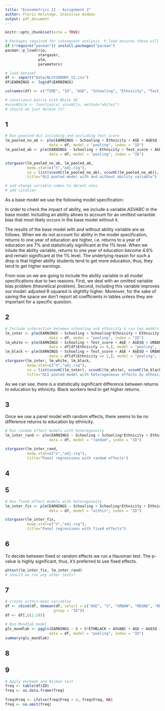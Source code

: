 ```yaml
---
title: "Econometrics II - Assignment 2"
author: Floris Holstege, Stanislav Avdeev
output: pdf_document
---
```


```r
knitr::opts_chunk$set(echo = TRUE)

# Packages required for subsequent analysis. P_load ensures these will be installed and loaded. 
if (!require("pacman")) install.packages("pacman")
pacman::p_load(rio,
               stargazer,
               plm,
               parameters)

# load dataset
df <- import("Data/NLSY2000RC_V2.csv")
df$EARNINGS <- log(df$EARNINGS)

colnames(df) <- c("TIME", "ID", "AGE", "Schooling", "Ethnicity", "Test_score", "URBAN", "REGNE", "REGNC", "REGW", "REGS", "EARNINGS", "AGESQ")

# covariance matrix with White SE
#vcovWhite <- function(x) vcovHC(x, method="white1")
# should we just delete it?

```

## 1

```r
# Run poooled OLS including and excluding Test_score
lm_pooled_no_ab <- plm(EARNINGS ~ Schooling + Ethnicity + AGE + AGESQ + URBAN + REGNE + REGNC + REGW,
                    data = df, model = "pooling", index = "ID")
lm_pooled_ab <- plm(EARNINGS ~ Schooling + Ethnicity + Test_score + AGE + AGESQ + URBAN + REGNE + REGNC + REGW,
                    data = df, model = "pooling", index = "ID")

stargazer(lm_pooled_no_ab, lm_pooled_ab,
          keep.stat=c("n","adj.rsq"),
          se = list(vcovHC(lm_pooled_no_ab), vcovHC(lm_pooled_no_ab)),
          title="OLS pooled model with and without ability variable")

# and change variable names to decent ones
# add citation
```

As a base model we use the following model specification:

\begin{align*}
  Log(Earnings) = \alpha_0 +\alpha_1 Schooling_{it} + \alpha_2 AGE_{it} + \alpha_3 AGE^2_{it} + \alpha_4 ETHNICITY_{i} + \alpha_5 URBAN_{it} + \\ \alpha_6 REGNE_{it} + \alpha_7 REGNC{it} + \alpha_8 REGW_{it} 
\end{align*}

In order to check the impact of ability, we include a variable $ASVABC$ in the base model. Including an ability allows to account for an omitted variavble bias that most likely occurs in the base model without it.

The results of the base model with and without ability variable are as follows. When we do not account for ability in the model specification, returns to one year of education are higher, i.e. returns to a year of education are 7\% and statistically significant at the 1\% level. When we inlude the ability variable, returns to one year of education become 4.8\% and remain significant at the 1\% level. The underlying reason for such a drop is that higher ability students tend to get more education, thus, they tend to get higher earnings. 

\begin{table}[!htbp] \centering 
  \caption{OLS pooled model with and without ability variable} 
  \label{} 
\begin{tabular}{@{\extracolsep{5pt}}lcc} 
\\[-1.8ex]\hline 
\hline \\[-1.8ex] 
 & \multicolumn{2}{c}{\textit{Dependent variable:}} \\ 
\cline{2-3} 
\\[-1.8ex] & \multicolumn{2}{c}{EARNINGS} \\ 
\\[-1.8ex] & (1) & (2)\\ 
\hline \\[-1.8ex] 
 Schooling & 0.070$^{***}$ & 0.048$^{***}$ \\ 
  & ($-$0.00004) & ($-$0.00004) \\ 
  & & \\ 
 Test\_score &  & 0.011$^{***}$ \\ 
  &  & ($-$0.00004) \\ 
  & & \\ 
 Ethnicity & $-$0.192$^{***}$ & $-$0.096$^{***}$ \\ 
  & ($-$0.00004) & ($-$0.0002) \\ 
  & & \\ 
 Constant & $-$0.079$^{***}$ & $-$0.386$^{***}$ \\ 
  & (0.004) & (0.004) \\ 
  & & \\ 
\hline \\[-1.8ex] 
Observations & 40,043 & 40,043 \\ 
Adjusted R$^{2}$ & 0.292 & 0.313 \\ 
\hline 
\hline \\[-1.8ex] 
\textit{Note:}  & \multicolumn{2}{r}{$^{*}$p$<$0.1; $^{**}$p$<$0.05; $^{***}$p$<$0.01} \\ 
\end{tabular} 
\end{table} 

From now on we are going to include the ability variable in all model specifications due to two reasons. First, we deal with an omitted variable bias problem (theoretical problem). Second, including this variable improves our model: adjusted R squared is slightlty higher. Moreover, for the sake of saving the space we don't report all coefficients in tables unless they are important for a specific question.

## 2

```r
# Include interaction between schooling and ethnicity & run two models for two races separately
lm_inter <- plm(EARNINGS ~ Schooling + Schooling*Ethnicity + Ethnicity + Test_score + AGE + AGESQ + URBAN + REGNE + REGNC + REGW,
                    data = df, model = "pooling", index = "ID")
lm_white <- plm(EARNINGS ~ Schooling + Test_score + AGE + AGESQ + URBAN + REGNE + REGNC + REGW,
                    data = df[df$Ethnicity == 0,], model = "pooling", index = "ID")
lm_black <- plm(EARNINGS ~ Schooling + Test_score + AGE + AGESQ + URBAN + REGNE + REGNC + REGW,
                    data = df[df$Ethnicity == 1,], model = "pooling", index = "ID")
stargazer(lm_inter, lm_white, lm_black,
          keep.stat=c("n","adj.rsq"),
          se = list(vcovHC(lm_inter), vcovHC(lm_white), vcovHC(lm_black)),
          title="OLS pooled model with heterogeneous effects by ethnicity")
```

As we can see, there is a statistically significant difference between returns to education by ethnicity. Black workers tend to get higher returns.

\begin{table}[!htbp] \centering 
  \caption{OLS pooled model with heterogeneous effects by ethnicity} 
  \label{} 
\begin{tabular}{@{\extracolsep{5pt}}lccc} 
\\[-1.8ex]\hline 
\hline \\[-1.8ex] 
 & \multicolumn{3}{c}{\textit{Dependent variable:}} \\ 
\cline{2-4} 
\\[-1.8ex] & \multicolumn{3}{c}{EARNINGS} \\ 
\\[-1.8ex] & (1) & (2) & (3)\\ 
\hline \\[-1.8ex] 
 Schooling & 0.046$^{***}$ & 0.046$^{***}$ & 0.061$^{***}$ \\ 
  & ($-$0.00001) & ($-$0.00000) & ($-$0.0004) \\ 
  & & & \\ 
 Ethnicity & $-$0.295$^{***}$ &  &  \\ 
  & ($-$0.001) &  &  \\ 
  & & & \\ 
 Test\_score & 0.011$^{***}$ & 0.010$^{***}$ & 0.014$^{***}$ \\ 
  & ($-$0.00002) & ($-$0.00002) & ($-$0.0001) \\ 
  & & & \\ 
 Schooling:Ethnicity & 0.016$^{***}$ &  &  \\ 
  & (0.00004) &  &  \\ 
  & & & \\ 
 Constant & $-$0.370$^{***}$ & $-$0.437$^{***}$ & 0.038 \\ 
  & (0.004) & (0.005) & (0.036) \\ 
  & & & \\ 
\hline \\[-1.8ex] 
Observations & 40,043 & 35,223 & 4,820 \\ 
Adjusted R$^{2}$ & 0.313 & 0.299 & 0.314 \\ 
\hline 
\hline \\[-1.8ex] 
\textit{Note:}  & \multicolumn{3}{r}{$^{*}$p$<$0.1; $^{**}$p$<$0.05; $^{***}$p$<$0.01} \\ 
\end{tabular} 
\end{table}

## 3 

Once we use a panel model with random effects, there seems to be no difference returns to education by ethnicity.

```r
# Run random effect models with heteregoneity
lm_inter_rand <- plm(EARNINGS ~ Schooling + Schooling*Ethnicity + Ethnicity + Test_score + AGE + AGESQ + URBAN + REGNE + REGNC + REGW,
                    data = df, model = "random", index = "ID")

stargazer(lm_inter_rand,
          keep.stat=c("n","adj.rsq"),
          title="Panel regressions with random effects")
```

## 4

## 5

```r
# Run fixed effect models with heteregoneity
lm_inter_fix <- plm(EARNINGS ~ Schooling + Schooling*Ethnicity + Ethnicity + Test_score + AGE + AGESQ + URBAN + REGNE + REGNC + REGW,
                    data = df, model = "within", index = "ID")

stargazer(lm_inter_fix,
          keep.stat=c("n","adj.rsq"),
          title="Panel regressions with fixed effects")
```

## 6 

To decide between fixed or random effects we run a Hausman test. The p-value is highly significant, thus, it's preferred to use fixed effects.

```r
phtest(lm_inter_fix, lm_inter_rand)
# should we run any other tests?
```

## 7

```r
# Create within-mean variables
df <- cbind(df, demean(df, select = c("AGE", "S", "URBAN", "REGNE", "REGNC", "REGW", "AGESQ"), 
                      group = "ID"))
df <- df[,c(1:20)]

# Run Mundlak model
gls_mundlak <- pggls(EARNINGS ~ S + S*ETHBLACK + ASVABC + AGE + AGESQ + ETHBLACK + URBAN + REGNE + REGNC + REGW + S_between + AGE_between + AGESQ_between + URBAN_between + REGNE_between + REGNC_between + REGW_between,
                    data = df, model = "pooling", index = "ID")
summary(gls_mundlak)
```

## 8

## 9

```r
# Apply Verbeek and Nijman test
freq <- table(df$ID) 
freq <- as.data.frame(freq)
  
freq$Freq <- ifelse(freq$Freq > 4, freq$Freq, NA)
freq <- na.omit(freq)
```


